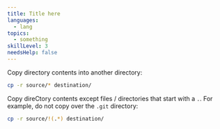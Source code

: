 ```yaml
---
title: Title here
languages:
  - lang
topics:
  - something
skillLevel: 3
needsHelp: false
---
```


Copy directory contents into another directory:

```bash
cp -r source/* destination/
```

Copy direCtory contents except files / directories that start with a `.`. For example, do not copy over the `.git` directory:

```bash
cp -r source/!(.*) destination/
```
